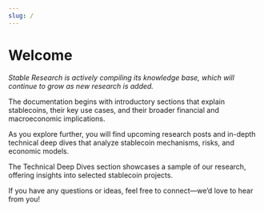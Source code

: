 ```yaml
---
slug: /
---
```



# Welcome

*Stable Research is actively compiling its knowledge base, which will continue to grow as new research is added.*

The documentation begins with introductory sections that explain stablecoins, their key use cases, and their broader financial and macroeconomic implications. 

As you explore further, you will find upcoming research posts and in-depth technical deep dives that analyze stablecoin mechanisms, risks, and economic models.

The Technical Deep Dives section showcases a sample of our research, offering insights into selected stablecoin projects.

If you have any questions or ideas, feel free to connect—we’d love to hear from you!
